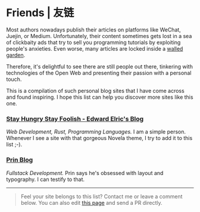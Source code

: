 
<AdobeFont />
<GithubCorner url="https://github.com/yujinyan/blog" />
<Helmet htmlAttributes={{ lang: "en" }} />
<SEO title="Friends 友链 | Yu Jinyan's Blog" />
<Layout location="friends">

  # Friends | <span lang="zh-cmn-Hans">友链</span>

  Most authors nowadays publish their articles on platforms like WeChat, Juejin, or Medium.
  Unfortunately, their content sometimes gets lost in a sea of clickbaity ads
  that try to sell you programming tutorials by exploiting people's anxieties.
  Even worse, many articles are locked inside a [walled garden](https://en.wikipedia.org/wiki/Closed_platform).

  Therefore, it's delightful to see there are still people out there,
  tinkering with technologies of the Open Web and presenting their passion with a personal touch.

  This is a compilation of such personal blog sites that I have come across and found inspiring.
  I hope this list can help you discover more sites like this one.

  ### [Stay Hungry Stay Foolish - Edward Elric's Blog](https://edward40.com/)
  *Web Development, Rust, Programming Languages.*
  I am a simple person. Whenever I see a site with that gorgeous Novela theme,
  I try to add it to this list ;-).

  ### [Prin Blog](https://printempw.github.io)
  *Fullstack Development.*
  Prin says he's obsessed with layout and typography. I can testify to that.


  <hr style={{ marginBottom: rhythm(2.5) }} />

  > Feel your site belongs to this list? Contact me or leave a comment below.
  > You can also edit [this page](https://github.com/yujinyan/blog/blob/master/src/pages/friends.mdx)
  > and send a PR directly.

  <Bio />

  <UtterancesComments issueId={46} />
</Layout>

